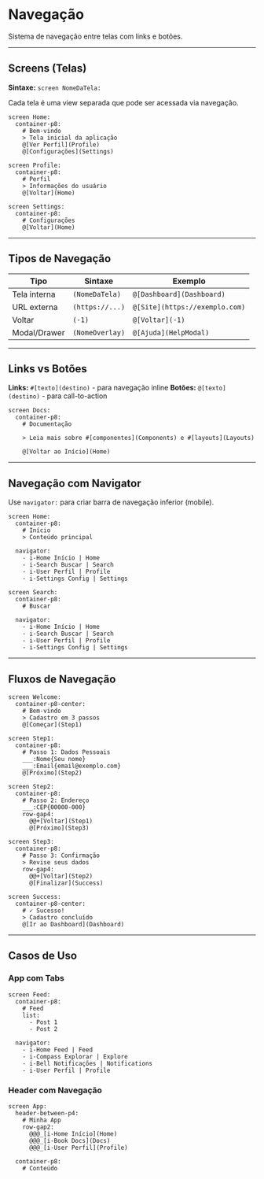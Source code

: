 # Navegação


Sistema de navegação entre telas com links e botões.

---

## Screens (Telas)

**Sintaxe:** `screen NomeDaTela:`

Cada tela é uma view separada que pode ser acessada via navegação.

<DslExample title="Navegação entre Telas" heightClassName="h-48">

```dsl
screen Home:
  container-p8:
    # Bem-vindo
    > Tela inicial da aplicação
    @[Ver Perfil](Profile)
    @[Configurações](Settings)

screen Profile:
  container-p8:
    # Perfil
    > Informações do usuário
    @[Voltar](Home)

screen Settings:
  container-p8:
    # Configurações
    @[Voltar](Home)
```

</DslExample>

---

## Tipos de Navegação

| Tipo | Sintaxe | Exemplo |
|------|---------|---------|
| Tela interna | `(NomeDaTela)` | `@[Dashboard](Dashboard)` |
| URL externa | `(https://...)` | `@[Site](https://exemplo.com)` |
| Voltar | `(-1)` | `@[Voltar](-1)` |
| Modal/Drawer | `(NomeOverlay)` | `@[Ajuda](HelpModal)` |

---

## Links vs Botões

**Links:** `#[texto](destino)` - para navegação inline
**Botões:** `@[texto](destino)` - para call-to-action

<DslExample title="Links vs Botões" heightClassName="h-40">

```dsl
screen Docs:
  container-p8:
    # Documentação
    
    > Leia mais sobre #[componentes](Components) e #[layouts](Layouts)
    
    @[Voltar ao Início](Home)
```

</DslExample>

---

## Navegação com Navigator

Use `navigator:` para criar barra de navegação inferior (mobile).

<DslExample title="Navigator (Barra Inferior)" heightClassName="h-56">

```dsl
screen Home:
  container-p8:
    # Início
    > Conteúdo principal
  
  navigator:
    - i-Home Início | Home
    - i-Search Buscar | Search
    - i-User Perfil | Profile
    - i-Settings Config | Settings

screen Search:
  container-p8:
    # Buscar
  
  navigator:
    - i-Home Início | Home
    - i-Search Buscar | Search
    - i-User Perfil | Profile
    - i-Settings Config | Settings
```

</DslExample>

---

## Fluxos de Navegação

<DslExample title="Fluxo Multi-Tela" heightClassName="h-64">

```dsl
screen Welcome:
  container-p8-center:
    # Bem-vindo
    > Cadastro em 3 passos
    @[Começar](Step1)

screen Step1:
  container-p8:
    # Passo 1: Dados Pessoais
    ___:Nome{Seu nome}
    ___:Email{email@exemplo.com}
    @[Próximo](Step2)

screen Step2:
  container-p8:
    # Passo 2: Endereço
    ___:CEP{00000-000}
    row-gap4:
      @@+[Voltar](Step1)
      @[Próximo](Step3)

screen Step3:
  container-p8:
    # Passo 3: Confirmação
    > Revise seus dados
    row-gap4:
      @@+[Voltar](Step2)
      @[Finalizar](Success)

screen Success:
  container-p8-center:
    # ✓ Sucesso!
    > Cadastro concluído
    @[Ir ao Dashboard](Dashboard)
```

</DslExample>

---

## Casos de Uso

### App com Tabs

<DslExample title="Navegação por Tabs" heightClassName="h-56">

```dsl
screen Feed:
  container-p8:
    # Feed
    list:
      - Post 1
      - Post 2
  
  navigator:
    - i-Home Feed | Feed
    - i-Compass Explorar | Explore
    - i-Bell Notificações | Notifications
    - i-User Perfil | Profile
```

</DslExample>

### Header com Navegação

<DslExample title="Header + Navegação" heightClassName="h-48">

```dsl
screen App:
  header-between-p4:
    # Minha App
    row-gap2:
      @@@_[i-Home Início](Home)
      @@@_[i-Book Docs](Docs)
      @@@_[i-User Perfil](Profile)
  
  container-p8:
    # Conteúdo
```

</DslExample>
